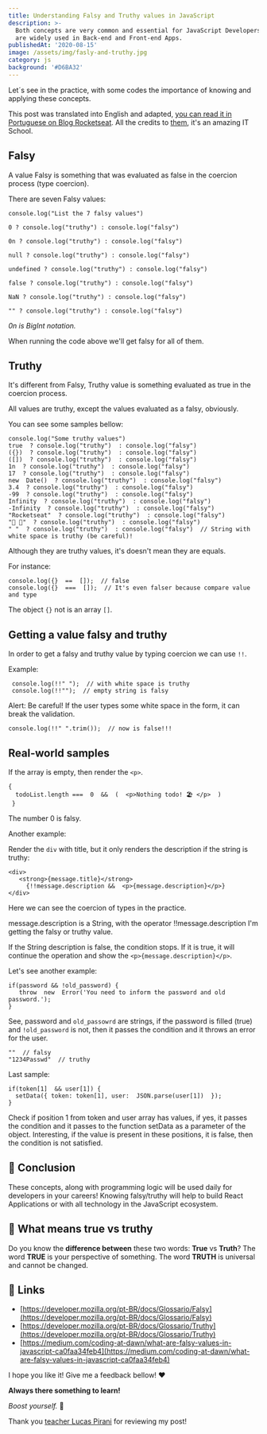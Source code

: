 ```yaml
---
title: Understanding Falsy and Truthy values in JavaScript
description: >-
  Both concepts are very common and essential for JavaScript Developers. They
  are widely used in Back-end and Front-end Apps.
publishedAt: '2020-08-15'
image: /assets/img/fasly-and-truthy.jpg
category: js
background: '#D6BA32'
---
```

Let´s see in the practice, with some codes the importance of knowing and applying these concepts.

This post was translated into English and adapted, [you can read it in Portuguese on Blog Rocketseat](https://blog.rocketseat.com.br/entendendo-falsy-e-truthy-no-javascript/). All the credits to [them](https://rocketseat.com.br/), it's an amazing IT School.

## Falsy

A value Falsy is something that was evaluated as false in the coercion process (type coercion).

There are seven Falsy values:

```
console.log("List the 7 falsy values")

0 ? console.log("truthy") : console.log("falsy")

0n ? console.log("truthy") : console.log("falsy")

null ? console.log("truthy") : console.log("falsy")

undefined ? console.log("truthy") : console.log("falsy")

false ? console.log("truthy") : console.log("falsy")

NaN ? console.log("truthy") : console.log("falsy")

"" ? console.log("truthy") : console.log("falsy")
```

*0n is BigInt notation.*

When running the code above we'll get falsy for all of them.

## Truthy

It's different from Falsy, Truthy value is something evaluated as true in the coercion process.

All values are truthy, except the values evaluated as a falsy, obviously.

You can see some samples bellow:

```
console.log("Some truthy values") 
true  ? console.log("truthy")  : console.log("falsy")
({})  ? console.log("truthy")  : console.log("falsy") 
([])  ? console.log("truthy")  : console.log("falsy") 
1n  ? console.log("truthy")  : console.log("falsy") 
17  ? console.log("truthy")  : console.log("falsy") 
new  Date()  ? console.log("truthy")  : console.log("falsy") 
3.4  ? console.log("truthy")  : console.log("falsy")  
-99  ? console.log("truthy")  : console.log("falsy")  
Infinity  ? console.log("truthy")  : console.log("falsy") 
-Infinity  ? console.log("truthy")  : console.log("falsy") 
"Rocketseat"  ? console.log("truthy")  : console.log("falsy")  
"🚀 💺"  ? console.log("truthy")  : console.log("falsy")  
" "  ? console.log("truthy")  : console.log("falsy")  // String with white space is truthy (be careful)!
```

Although they are truthy values, it's doesn't mean they are equals.

For instance:

```
console.log({}  ==  []);  // false 
console.log({}  ===  []);  // It's even falser because compare value and type
```

The object `{}` not is an array `[]`.

## Getting a value falsy and truthy

In order to get a falsy and truthy value by typing coercion we can use `!!`.

Example:

```
 console.log(!!" ");  // with white space is truthy
 console.log(!!"");  // empty string is falsy
```

Alert: Be careful! If the user types some white space in the form, it can break the validation.

```
console.log(!!" ".trim());  // now is false!!!
```

## Real-world samples

If the array is empty, then render the `<p>`.

```
{
  todoList.length ===  0  &&  (  <p>Nothing todo! 🏖️ </p>  )
 }
```
The number 0 is falsy.

Another example:

Render the `div` with title, but it only renders the description if the string is truthy:

```
<div>  
   <strong>{message.title}</strong>  
     {!!message.description &&  <p>{message.description}</p>}
</div>

```

Here we can see the coercion of types in the practice.

message.description is a String, with the operator !!message.description I'm getting the falsy or truthy value.

If the String description is false, the condition stops. If it is true, it will continue the operation and show the `<p>{message.description}</p>`.

Let's see another example:

```
if(password && !old_password) {  
   throw  new  Error('You need to inform the password and old password.');
}
```

See, password and `old_passowrd` are strings, if the password is filled (true) and `!old_password` is not, then it passes the condition and it throws an error for the user.

```
""  // falsy  
"1234Passwd"  // truthy
```
Last sample:
```
if(token[1]  && user[1]) { 
  setData({ token: token[1], user:  JSON.parse(user[1])  });
}
```

Check if position 1 from token and user array has values, if yes, it passes the condition and it passes to the function setData as a parameter of the object.
Interesting, if the value is present in these positions, it is false, then the condition is not satisfied.


## 🏁 Conclusion

These concepts, along with programming logic will be used daily for developers in your careers! Knowing falsy/truthy will help to build React Applications or with all technology in the JavaScript ecosystem. 

## 🗽 What means true vs truthy

Do you know the  **difference between**  these two words:  **True**  vs  **Truth**? The word  **TRUE**  is your perspective of something. The word  **TRUTH**  is universal and cannot be changed.


## 🔗 Links

-   [https://developer.mozilla.org/pt-BR/docs/Glossario/Falsy](https://developer.mozilla.org/pt-BR/docs/Glossario/Falsy)
-   [https://developer.mozilla.org/pt-BR/docs/Glossario/Truthy](https://developer.mozilla.org/pt-BR/docs/Glossario/Truthy)
-   [https://medium.com/coding-at-dawn/what-are-falsy-values-in-javascript-ca0faa34feb4](https://medium.com/coding-at-dawn/what-are-falsy-values-in-javascript-ca0faa34feb4)

I hope you like it! Give me a feedback bellow! ♥️

**Always there something to learn!** 

*Boost yourself.* 🚀

Thank you [teacher Lucas Pirani](https://www.instagram.com/teacher_lucas_pirani/) for reviewing my post!
